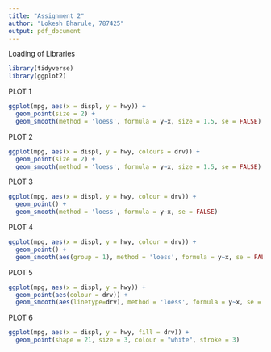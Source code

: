---
title: "Assignment 2"
author: "Lokesh Bharule, 787425"
output: pdf_document
---

Loading of Libraries

```{r message = FALSE, warning = FALSE}
library(tidyverse)
library(ggplot2)
```

PLOT 1
```{r message=FALSE, warning=FALSE}
ggplot(mpg, aes(x = displ, y = hwy)) +
  geom_point(size = 2) + 
  geom_smooth(method = 'loess', formula = y~x, size = 1.5, se = FALSE)
```

\newpage
PLOT 2
```{r message=FALSE, warning=FALSE}
ggplot(mpg, aes(x = displ, y = hwy, colours = drv)) +
  geom_point(size = 2) +
  geom_smooth(method = 'loess', formula = y~x, size = 1.5, se = FALSE)
```

\newpage
PLOT 3
```{r message=FALSE, warning=FALSE}
ggplot(mpg, aes(x = displ, y = hwy, colour = drv)) +
  geom_point() +
  geom_smooth(method = 'loess', formula = y~x, se = FALSE)
```

\newpage
PLOT 4
```{r message=FALSE, warning=FALSE}
ggplot(mpg, aes(x = displ, y = hwy, colour = drv)) +
  geom_point() +
  geom_smooth(aes(group = 1), method = 'loess', formula = y~x, se = FALSE)
```

\newpage
PLOT 5
```{r message=FALSE, warning=FALSE}
ggplot(mpg, aes(x = displ, y = hwy)) +
  geom_point(aes(colour = drv)) +
  geom_smooth(aes(linetype=drv), method = 'loess', formula = y~x, se = FALSE, fullrange = TRUE, na.rm = TRUE)
```

\newpage
PLOT 6
```{r message=FALSE, warning=FALSE}
ggplot(mpg, aes(x = displ, y = hwy, fill = drv)) +
  geom_point(shape = 21, size = 3, colour = "white", stroke = 3)
```

